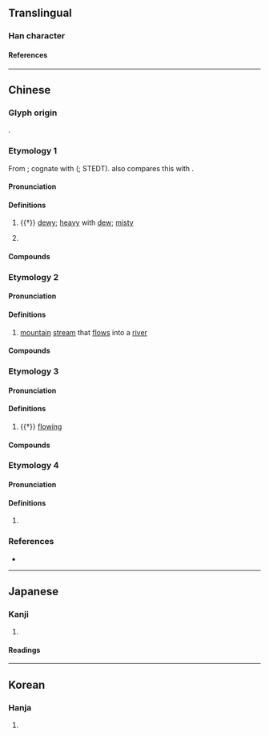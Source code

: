 {{character info}}
==Translingual==

===Han character===
{{Han char|rn=85|rad=水|as=17|sn=20|four=30132|canj=EYRV|ids=⿰氵襄}}

====References====
{{Han ref|kx=0661.230|dkj=18716|dj=1071.060|hdz=31789.070|uh=703C}}

----

==Chinese==

===Glyph origin===
{{Han etym}}
{{Han compound|水|alt1=氵|襄|c1=s|c2=p|t1=water|ls=psc}}.

===Etymology 1===
{{zh-forms}}
From {{inh|zh|sit-pro|*s-naːŋ||heavy; thick (of liquids); viscous}}; cognate with {{cog|lus|hnâng||thick; viscous}} ({{zh-ref|Schuessler, 2007}}; STEDT). {{zh-ref|Coblin (1986)}} also compares this with {{cog|my|နှင်း||dew; mist}}.

====Pronunciation====
{{zh-pron
|m=ráng
|c=joeng4
|mn=jiông
|mc=y
|oc=y
|cat=a,pn
}}

====Definitions====
{{zh-hanzi}}

# {{†}} [[dewy]]; [[heavy]] with [[dew]]; [[misty]]
# {{zh-div|河}} {{place|zh|river|p/Henan|c/China|t1=Rang River}}

====Compounds====
{{zh-der|甘露瀼瀼|瀼瀼濕濕|瀼瀼|瀼河}}

===Etymology 2===
{{zh-forms|alt=讓}}

====Pronunciation====
{{zh-pron
|m=瀼
|m-s=rang4
|c=joeng6
|mc=
|oc=
|cat=
}}

====Definitions====
{{zh-hanzi}}

# {{lb|zh|dialectal}} [[mountain]] [[stream]] that [[flow]]s into a [[river]]<!-- 四川方言词语续考: 江水橫通山谷或山間溪流入江處; 大字典: 澗水横通山谷入江河; 大詞典: 流入江河的山溪水; 兩岸: 蜀人多稱澗水橫通山谷入江河為「瀼」; 國語辭典: 山間的溪流通到江裡去的，蜀人多稱為「瀼」 -->

====Compounds====
{{zh-der|瀼渡河}}

===Etymology 3===
{{zh-forms|alt=㶞}}

====Pronunciation====
{{zh-pron
|m=nǎng,ráng,2nb=variant
|mc=
|oc=
|cat=a
}}

====Definitions====
{{zh-hanzi}}

# {{†}} {{lb|zh|of water}} [[flowing]]

====Compounds====
{{zh-der|泱瀼:yǎngnǎng}}

===Etymology 4===
{{zh-forms}}

====Pronunciation====
{{zh-pron
|m=nǎng,rǎng,2nb=variant
|c=
|mc=
|oc=
|cat=
}}

====Definitions====
{{zh-hanzi}}

# {{rfdef|zh}} <!-- 水淤；漚漬 -->

===References===
* {{R:yue:mfccd}}

----

==Japanese==

===Kanji===
{{ja-kanji|grade=|rs=水17}}

# {{rfdef|ja|sort=水17}}

====Readings====
{{ja-readings
|on=じょう, にょう, どう, のう
|kun=
}}

----

==Korean==

===Hanja===
{{ko-hanja|hangeul=양|eumhun=|rv=yang|mr=yang|y=yang}}

# {{rfdef|ko|sort=水17}}